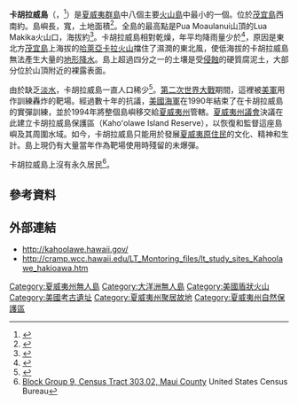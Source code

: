 {{Infobox island
| name             = 卡胡拉威島(Kahoʻolawe)
| nickname         = 
| image name       = KahoolaweLandsat.jpg
| image caption    = 卡胡拉威島衛星影像圖
| locator map      = Map of Hawaii highlighting Kahoolawe.svg
| locator caption  = Location in the [[State_of_Hawaii|State of Hawaii]]
| location         = {{Coord|20|33|N|156|36|W|type:isle}}
| area km2         = 115.5
| highest mount    = Pu{{okina}}u Moaulanui<br />on the crater rim of Lua Makika
| elevation m      = 450
| population       = 0 ''(無永久居民)''
| population as of = 
| density km2      = 
| rank = [[夏威夷群島|夏威夷]]第八大島嶼
| boxcolor = faca96
| hexadecimal = f7941d
| country admin divisions = {{Infobox region symbols|embedded=yes|island=yes
| flower =  ''Hinahina kū kahakai'' ([[Heliotropium_anomalum|''Heliotropium anomalum'' var. ''argenteum'']])<ref>{{cite book |url=https://books.google.com/?id=nCA0UuGlJG8C |title=State Names, Seals, Flags, and Symbols: a Historical Guide |first=Barbara Smith |last=Shearer |edition=3 |publisher=Greenwood Publishing Group |year=2002 |isbn=978-0-313-31534-3 |chapter=Chapter 6 - State and Territory Flowers |page=99}}</ref>
| color = {{okina}}Āhinahina (灰色)}}
| country=美國
}}
'''卡胡拉威島'''（{{lang-haw|Kahoʻolawe}}{{IPA-haw|kəˈhoʔoˈlɐve|}}，{{lang-en|Kahoolawe}}{{IPAc-en|k|ɑː|ˌ|h|oʊ|oʊ|ˈ|l|ɑː|w|eɪ|,_|-|v|eɪ}}<ref>{{Cite web |url=http://www.dictionary.com/browse/kahoolawe |title=Dictionary.com |access-date=2020-04-29 |archive-date=2020-08-15 |archive-url=https://web.archive.org/web/20200815102139/https://www.dictionary.com/browse/kahoolawe |dead-url=no }}</ref>）是[[夏威夷群島|夏威夷群島]]中八個主要[[火山島|火山島]]中最小的一個。位於[[茂宜島|茂宜島]]西南約{{convert|11|km|mi|0}}。島嶼長{{convert|18|km|mi}}，寬{{convert|9.7|km|mi}}，土地面積{{convert|116.47|km2|sqmi|2}}<ref name="SizeRef">{{cite web | url=http://www.hawaii.gov/dbedt/info/economic/databook/db2004/section05.pdf | title=Table 5.08 - Land Area of Islands: 2000 | work=2004 State of Hawaii Data Book | publisher=State of Hawaii | year=2004 | accessdate=2007-07-23 | format=PDF | archive-date=2012-02-01 | archive-url=https://web.archive.org/web/20120201054628/http://hawaii.gov/dbedt/info/economic/databook/db2004/section05.pdf | dead-url=yes }}</ref>。全島的最高點是Pua Moaulanui山頂的Lua Makika火山口，海拔約{{convert|450|m|ft}}<ref name="ElevationRef">{{cite web | url=http://www.hawaii.gov/dbedt/info/economic/databook/db2004/section05.pdf | title=Table 5.11 - Elevations of Major Summits | work=2004 State of Hawaii Data Book | publisher=State of Hawaii | year=2004 | accessdate=2007-07-23 | format=PDF | archive-date=2012-02-01 | archive-url=https://web.archive.org/web/20120201054628/http://hawaii.gov/dbedt/info/economic/databook/db2004/section05.pdf | dead-url=yes }}</ref>。卡胡拉威島相對乾燥，年平均降雨量少於{{convert|650|mm|in}}<ref>{{cite web |url=http://www.state.hi.us/dlnr/dofaw/cwcs/files/NAAT%20final%20CWCS/Chapters/CHAPTER%206%20kahoolawe%20NAAT%20final%20!.pdf |title=Kahoolawe |work=Hawaii's Comprehensive Wildlife Conservation Strategy |publisher=Hawaii Division of Land and Natural Resources |access-date=2020-04-29 |archive-url=https://web.archive.org/web/20120308030328/http://www.state.hi.us/dlnr/dofaw/cwcs/files/NAAT%20final%20CWCS/Chapters/CHAPTER%206%20kahoolawe%20NAAT%20final%20!.pdf |archive-date=2012-03-08 |dead-url=yes }}</ref>，原因是東北方[[茂宜島|茂宜島]]上海拔{{convert|3055|m|ft}}的[[哈萊亞卡拉火山|哈萊亞卡拉火山]]擋住了濕潤的東北風，使低海拔的卡胡拉威島無法產生大量的[[降水|地形降水]]。島上超過四分之一的土壤是受[[侵蝕作用|侵蝕]]的硬質腐泥土，大部分位於山頂附近的裸露表面。

由於缺乏[[淡水|淡水]]，卡胡拉威島一直人口稀少<ref>{{Cite web |url=http://evols.library.manoa.hawaii.edu/bitstream/handle/10524/616/JL18045.pdf?sequence=1 |title=Robert C. Schmitt and Carol L. Silva: Population Trends on Kahoolawe |access-date=2020-04-29 |archive-date=2020-08-15 |archive-url=https://web.archive.org/web/20200815102150/https://evols.library.manoa.hawaii.edu/bitstream/handle/10524/616/JL18045.pdf?sequence=1 |dead-url=no }}</ref>。[[第二次世界大戰|第二次世界大戰]]期間，這裡被[[美軍|美軍]]用作訓練轟炸的靶場。經過數十年的抗議，[[美國海軍|美國海軍]]在1990年結束了在卡胡拉威島的實彈訓練，並於1994年將整個島嶼移交給[[夏威夷州|夏威夷州]]管轄。[[夏威夷州議會|夏威夷州議會]]決議在此建立卡胡拉威島保護區（Kahoʻolawe Island Reserve），以恢復和監督這座島嶼及其周圍水域。如今，卡胡拉威島只能用於發展[[夏威夷族|夏威夷原住民]]的文化、精神和生計。島上現仍有大量當年作為靶場使用時殘留的未爆彈。

卡胡拉威島上沒有永久居民<ref>[https://www.census.gov|b=50|l=en|t=4001|zf=0.0|ms=sel_00dec|dw=0.3235256323641746|dh=0.22787245954044197|dt=gov.census.aff.domain.map.EnglishMapExtent|if=gif|cx=-156.5954874499071|cy=20.568734378783724|zl=5|pz=5|bo=318:317:316:314:313:323:319|bl=362:393:358:357:356:355:354|ft=350:349:335:389:388:332:331|fl=381:403:204:380:369:379:368|g=14000US15009031600&-PANEL_ID=p_dt_geo_map&-_lang=en&-geo_id=15000US150090303029&-CONTEXT=dt&-format=&-search_results=14000US15009030302&-ds_name=DEC_2000_SF1_U Block Group 9, Census Tract 303.02, Maui County]{{Dead link|date=2020年6月 |bot=InternetArchiveBot |fix-attempted=yes }}  United States Census Bureau</ref>。

== 參考資料 ==
{{reflist|30em}}

== 外部連結 ==
{{Commons category|Kahoolawe|Kaho{{okina}}olawe}}
* http://kahoolawe.hawaii.gov/ {{Wayback|url=http://kahoolawe.hawaii.gov/ |date=20210212023804 }}
* http://cramp.wcc.hawaii.edu/LT_Montoring_files/lt_study_sites_Kahoolawe_hakioawa.htm{{Wayback|url=http://cramp.wcc.hawaii.edu/LT_Montoring_files/lt_study_sites_Kahoolawe_hakioawa.htm |date=20110929033711 }}

{{Hawaii}}
{{Authority control}}
{{DEFAULTSORT:Kahoolawe}}
[[Category:夏威夷州無人島|Category:夏威夷州無人島]]
[[Category:大洋洲無人島|Category:大洋洲無人島]]
[[Category:美國盾狀火山|Category:美國盾狀火山]]
[[Category:美國考古遺址|Category:美國考古遺址]]
[[Category:夏威夷州聚居故地|Category:夏威夷州聚居故地]]
[[Category:夏威夷州自然保護區|Category:夏威夷州自然保護區]]